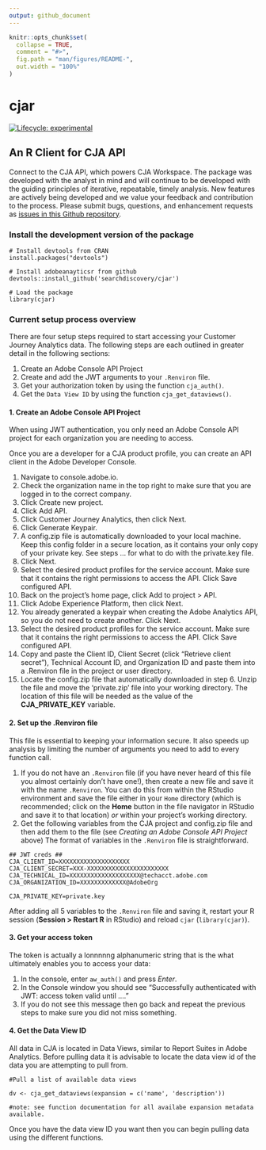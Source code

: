 ```yaml
---
output: github_document
---
```


<!-- README.md is generated from README.Rmd. Please edit that file -->

```r
knitr::opts_chunk$set(
  collapse = TRUE,
  comment = "#>",
  fig.path = "man/figures/README-",
  out.width = "100%"
)
```

# cjar

<!-- badges: start -->
[![Lifecycle: experimental](https://img.shields.io/badge/lifecycle-experimental-orange.svg)](https://lifecycle.r-lib.org/articles/stages.html)
<!-- badges: end -->

<!-- <img src="man/figures/logo.png" align="right" width = "200"/> -->

## An R Client for CJA API

Connect to the CJA API, which powers CJA Workspace. The package was developed with the analyst in mind and will continue to be developed with the guiding principles of iterative, repeatable, timely analysis. New features are actively being developed and we value your feedback and contribution to the process. Please submit bugs, questions, and enhancement requests as [issues in this Github repository](https://github.com/searchdiscovery/cjar/issues).
  
<!-- ### Install the package (recommended) -->

<!-- ``` -->
<!-- # Install from CRAN -->
<!-- install.packages('adobeanalyticsr') -->

<!-- # Load the package -->
<!-- library(adobeanalyticsr)  -->
<!-- ``` -->

### Install the development version of the package

```
# Install devtools from CRAN
install.packages("devtools")

# Install adobeanayticsr from github
devtools::install_github('searchdiscovery/cjar') 

# Load the package
library(cjar) 
```

### Current setup process overview

There are four setup steps required to start accessing your Customer Journey Analytics data. The following steps are each outlined in greater detail in the following sections:

  1. Create an Adobe Console API Project
  2. Create and add the JWT arguments to your `.Renviron` file.
  3. Get your authorization token by using the function `cja_auth()`.
  4. Get the `Data View ID` by using the function `cja_get_dataviews()`.

#### 1. Create an Adobe Console API Project

When using JWT authentication, you only need an Adobe Console API project for each organization you are needing to access.

Once you are a developer for a CJA product profile, you can create an API client in the Adobe Developer Console.

1. Navigate to console.adobe.io.
2. Check the organization name in the top right to make sure that you are logged in to the correct company.
3. Click Create new project.
4. Click Add API.
5. Click Customer Journey Analytics, then click Next.
6. Click Generate Keypair.
7. A config.zip file is automatically downloaded to your local machine. Keep this config folder in a secure location, as it contains your only copy of your private key. See steps ... for what to do with the private.key file.
8. Click Next.
9. Select the desired product profiles for the service account. Make sure that it contains the right permissions to access the API. Click Save configured API.
10. Back on the project's home page, click Add to project > API.
11. Click Adobe Experience Platform, then click Next.
12. You already generated a keypair when creating the Adobe Analytics API, so you do not need to create another. Click Next.
13. Select the desired product profiles for the service account. Make sure that it contains the right permissions to access the API. Click Save configured API.
14. Copy and paste the Client ID, Client Secret (click "Retrieve client secret"), Technical Account ID, and Organization ID and paste them into a .Renviron file in the project or user directory.  
15. Locate the config.zip file that automatically downloaded in step 6. Unzip the file and move the 'private.zip' file into your working directory. The location of this file will be needed as the value of the **CJA_PRIVATE_KEY** variable.


#### 2. Set up the .Renviron file

This file is essential to keeping your information secure. It also speeds up analysis by limiting the number of arguments you need to add to every function call.

  1. If you do not have an `.Renviron` file (if you have never heard of this file you almost certainly don't have one!), then create a new file and save it with the name `.Renviron`. You can do this from within the RStudio environment and save the file either in your `Home` directory (which is recommended; click on the **Home** button in the file navigator in RStudio and save it to that location) _or_ within your project's working directory.
  2. Get the following variables from the CJA project and config.zip file and then add them to the file (see _Creating an Adobe Console API Project_ above)  The format of variables in the `.Renviron` file is straightforward.
  
```
## JWT creds ##
CJA_CLIENT_ID=XXXXXXXXXXXXXXXXXXXX
CJA_CLIENT_SECRET=XXX-XXXXXXXXXXXXXXXXXXXXXXX
CJA_TECHNICAL_ID=XXXXXXXXXXXXXXXXXXXX@techacct.adobe.com
CJA_ORGANIZATION_ID=XXXXXXXXXXXXX@AdobeOrg

CJA_PRIVATE_KEY=private.key
```
      
After adding all 5 variables to the `.Renviron` file and saving it, restart your R session (**Session > Restart R** in RStudio) and reload `cjar` (`library(cjar)`). 


#### 3. Get your access token

The token is actually a lonnnnng alphanumeric string that is the what ultimately enables you to access your data:

1. In the console, enter `aw_auth()` and press _Enter_.
2. In the Console window you should see "Successfully authenticated with JWT: access token valid until ...."
3. If you do not see this message then go back and repeat the previous steps to make sure you did not miss something.

#### 4. Get the Data View ID

All data in CJA is located in Data Views, similar to Report Suites in Adobe Analytics. Before pulling data it is advisable to locate the data view id of the data you are attempting to pull from.  

```
#Pull a list of available data views

dv <- cja_get_dataviews(expansion = c('name', 'description')) 

#note: see function documentation for all availabe expansion metadata available.
```

Once you have the data view ID you want then you can begin pulling data using the different functions.
